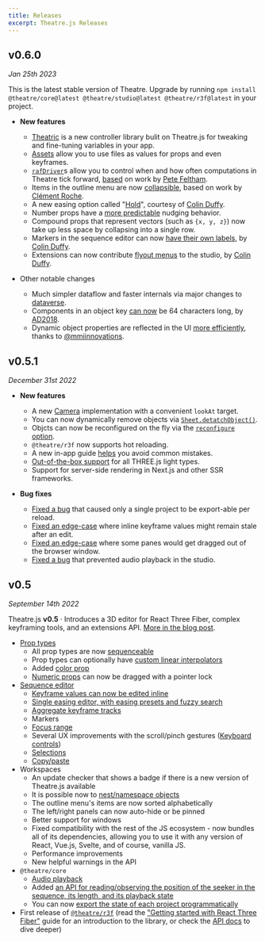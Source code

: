 ```yaml
---
title: Releases
excerpt: Theatre.js Releases
---
```


## v0.6.0

_Jan 25th 2023_

This is the latest stable version of Theatre. Upgrade by running `npm install @theatre/core@latest @theatre/studio@latest @theatre/r3f@latest` in your project.

- **New features**

  - [Theatric](https://github.com/theatre-js/theatre/tree/main/packages/theatric) is a new controller library bulit on Theatre.js for tweaking and fine-tuning variables in your app.
  - [Assets](/docs/latest/manual/assets) allow you to use files as values for props and even keyframes.
  - [`rafDriver`](/docs/latest/manual/advanced#rafdrivers)s allow you to control when and how often computations in Theatre tick forward, [based](https://github.com/theatre-js/theatre/commit/d6498585295962c55a6d412e74ad7f65af86adb7) on work by [Pete Feltham](https://github.com/felthy).
  - Items in the outline menu are now [collapsible](https://github.com/theatre-js/theatre/pull/367), based on work by [Clément Roche](https://github.com/clementroche).
  - A new easing option called "[Hold](https://github.com/theatre-js/theatre/pull/360)", courtesy of [Colin Duffy](https://twitter.com/tomorrowevening).
  - Number props have a [more predictable](https://github.com/theatre-js/theatre/issues/314) nudging behavior.
  - Compound props that represent vectors (such as `{x, y, z}`) now take up less space by collapsing into a single row.
  - Markers in the sequence editor can now [have their own labels](https://github.com/theatre-js/theatre/pull/362), by [Colin Duffy](https://twitter.com/tomorrowevening).
  - Extensions can now contribute [flyout menus](https://github.com/theatre-js/theatre/pull/379) to the studio, by [Colin Duffy](https://twitter.com/tomorrowevening).

- Other notable changes
  - Much simpler dataflow and faster internals via major changes to [dataverse](https://github.com/theatre-js/theatre/pull/345).
  - Components in an object key [can now](https://github.com/theatre-js/theatre/pull/376) be 64 characters long, by [AD2018](https://github.com/AD2018).
  - Dynamic object properties are reflected in the UI [more efficiently](https://github.com/theatre-js/theatre/commit/c58bc694ee8dc45395336ff9add70b99d0dbaf3a), thanks to [\@mmiinnovations](https://github.com/mmiinnovations).

## v0.5.1

_December 31st 2022_

- **New features**

  - A new [Camera](docs/0.5/api/r3f#cameras) implementation with a convenient `lookAt` target.
  - You can now dynamically remove objects via [`Sheet.detatchObject()`](/docs/latest/manual/objects#detatching-objects).
  - Objcts can now be reconfigured on the fly via the [`reconfigure` option](/docs/latest/manual/objects#reconfiguring-existing-objects).
  - `@theatre/r3f` now supports hot reloading.
  - A new in-app guide [helps](https://github.com/theatre-js/theatre/pull/320) you avoid common mistakes.
  - [Out-of-the-box support](https://github.com/theatre-js/theatre/pull/316) for all THREE.js light types.
  - Support for server-side rendering in Next.js and other SSR frameworks.

- **Bug fixes**
  - [Fixed a bug](https://github.com/theatre-js/theatre/pull/344) that caused only a single project to be export-able per reload.
  - [Fixed an edge-case](https://github.com/theatre-js/theatre/pull/340) where inline keyframe values might remain stale after an edit.
  - [Fixed an edge-case](https://github.com/theatre-js/theatre/pull/309) where some panes would get dragged out of the browser window.
  - [Fixed a bug](https://github.com/theatre-js/theatre/commit/27ef3cc1c9dfcca8d06bd53c5a7185f20c853114) that prevented audio playback in the studio.

## v0.5

_September 14th 2022_

Theatre.js **v0.5** · Introduces a 3D editor for React Three Fiber, complex keyframing tools, and an extensions API. [More in the blog post](/blog/theatre-05-is-out).

- [Prop types](/docs/0.5/manual/prop-types)
  - All prop types are now [sequenceable](/docs/0.5/manual/sequences#sequencing-props)
  - Prop types can optionally have [custom linear interpolators](/docs/0.5/api/core#docs-500-api-100-core-custom-interpolators)
  - Added [color prop](/docs/0.5/manual/prop-types#types.rgba_initval_)
  - [Numeric props](/docs/0.5/manual/prop-types#types.number_initval-options_) can now be dragged with a pointer lock
- [Sequence editor](/docs/0.5/manual/sequences)
  - [Keyframe values can now be edited inline](/docs/0.5/manual/sequences#editing-keyframe-values-in-the-inline-editor)
  - [Single easing editor, with easing presets and fuzzy search](/docs/0.5/manual/sequences#using-the-tween-editor)
  - [Aggregate keyframe tracks](/docs/0.5/manual/sequences#aggregate-keyframes)
  - Markers
  - [Focus range](/docs/0.5/manual/sequences#focus-range)
  - Several UX improvements with the scroll/pinch gestures ([Keyboard controls](/docs/0.5/manual/keyboard-shortcuts))
  - [Selections](/docs/0.5/manual/sequences#selections)
  - [Copy/paste](/docs/0.5/manual/sequences#copyingpasting-keyframes)
- Workspaces
  - An update checker that shows a badge if there is a new version of Theatre.js available
  - It is possible now to [nest/namespace objects](/docs/0.5/manual/objects#namespacing-objects)
  - The outline menu's items are now sorted alphabetically
  - The left/right panels can now auto-hide or be pinned
  - Better support for windows
  - Fixed compatibility with the rest of the JS ecosystem - now bundles all of its dependencies, allowing you to use it with any version of React, Vue.js, Svelte, and of course, vanilla JS.
  - Performance improvements
  - New helpful warnings in the API
- `@theatre/core`
  - [Audio playback](/docs/0.5/manual/audio)
  - Added [an API for reading/observing the position of the seeker in the sequence, its length, and its playback state](/docs/0.5/api/core#sequence.pointer-api)
  - You can now [export the state of each project programmatically](/docs/0.5/api/studio#studio.createcontentofsavefile-fn)
- First release of [`@theatre/r3f`](https://www.npmjs.com/package/@theatre/r3f) (read the ["Getting started with React Three Fiber"](/docs/0.5/getting-started/with-react-three-fiber) guide for an introduction to the library, or check the [API docs](/docs/0.5/api/r3f) to dive deeper)
